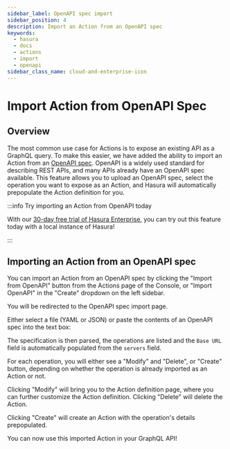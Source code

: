 ```yaml
---
sidebar_label: OpenAPI spec import
sidebar_position: 4
description: Import an Action from an OpenAPI spec
keywords:
  - hasura
  - docs
  - actions
  - import
  - openapi
sidebar_class_name: cloud-and-enterprise-icon
---
```



# Import Action from OpenAPI Spec

<ProductBadge ce free standard pro ee self />

## Overview

The most common use case for Actions is to expose an existing API as a GraphQL query. To make this easier, we have added
the ability to import an Action from an [OpenAPI spec](https://swagger.io/specification/). OpenAPI is a widely used
standard for describing REST APIs, and many APIs already have an OpenAPI spec available. This feature allows you to
upload an OpenAPI spec, select the operation you want to expose as an Action, and Hasura will automatically prepopulate
the Action definition for you.

:::info Try importing an Action from OpenAPI today

With our [30-day free trial of Hasura Enterprise](/enterprise/try-hasura-enterprise-edition.mdx), you can try out this
feature today with a local instance of Hasura!

:::

## Importing an Action from an OpenAPI spec

You can import an Action from an OpenAPI spec by clicking the "Import from OpenAPI" button from the Actions page of the
Console, or "Import OpenAPI" in the "Create" dropdown on the left sidebar.

<Thumbnail src="/img/actions/import-openapi.png" alt="Import from OpenAPI buttons" width="1000px" />

You will be redirected to the OpenAPI spec import page.

Either select a file (YAML or JSON) or paste the contents of an OpenAPI spec into the text box:

<Player src="/img/actions/actions_import_openapi_spec.webm" />

The specification is then parsed, the operations are listed and the `Base URL` field is automatically populated from the
`servers` field.

For each operation, you will either see a "Modify" and "Delete", or "Create" button, depending on whether the operation
is already imported as an Action or not.

Clicking "Modify" will bring you to the Action definition page, where you can further customize the Action definition.
Clicking "Delete" will delete the Action.

Clicking "Create" will create an Action with the operation's details prepopulated.

You can now use this imported Action in your GraphQL API!
